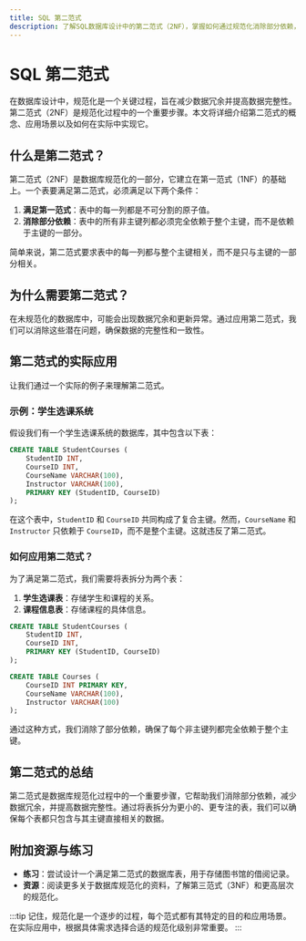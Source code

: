 ```yaml
---
title: SQL 第二范式
description: 了解SQL数据库设计中的第二范式（2NF），掌握如何通过规范化消除部分依赖，提升数据库设计的质量。
---
```


# SQL 第二范式

在数据库设计中，规范化是一个关键过程，旨在减少数据冗余并提高数据完整性。第二范式（2NF）是规范化过程中的一个重要步骤。本文将详细介绍第二范式的概念、应用场景以及如何在实际中实现它。

## 什么是第二范式？

第二范式（2NF）是数据库规范化的一部分，它建立在第一范式（1NF）的基础上。一个表要满足第二范式，必须满足以下两个条件：

1. **满足第一范式**：表中的每一列都是不可分割的原子值。
2. **消除部分依赖**：表中的所有非主键列都必须完全依赖于整个主键，而不是依赖于主键的一部分。

简单来说，第二范式要求表中的每一列都与整个主键相关，而不是只与主键的一部分相关。

## 为什么需要第二范式？

在未规范化的数据库中，可能会出现数据冗余和更新异常。通过应用第二范式，我们可以消除这些潜在问题，确保数据的完整性和一致性。

## 第二范式的实际应用

让我们通过一个实际的例子来理解第二范式。

### 示例：学生选课系统

假设我们有一个学生选课系统的数据库，其中包含以下表：

```sql
CREATE TABLE StudentCourses (
    StudentID INT,
    CourseID INT,
    CourseName VARCHAR(100),
    Instructor VARCHAR(100),
    PRIMARY KEY (StudentID, CourseID)
);
```

在这个表中，`StudentID` 和 `CourseID` 共同构成了复合主键。然而，`CourseName` 和 `Instructor` 只依赖于 `CourseID`，而不是整个主键。这就违反了第二范式。

### 如何应用第二范式？

为了满足第二范式，我们需要将表拆分为两个表：

1. **学生选课表**：存储学生和课程的关系。
2. **课程信息表**：存储课程的具体信息。

```sql
CREATE TABLE StudentCourses (
    StudentID INT,
    CourseID INT,
    PRIMARY KEY (StudentID, CourseID)
);

CREATE TABLE Courses (
    CourseID INT PRIMARY KEY,
    CourseName VARCHAR(100),
    Instructor VARCHAR(100)
);
```

通过这种方式，我们消除了部分依赖，确保了每个非主键列都完全依赖于整个主键。

## 第二范式的总结

第二范式是数据库规范化过程中的一个重要步骤，它帮助我们消除部分依赖，减少数据冗余，并提高数据完整性。通过将表拆分为更小的、更专注的表，我们可以确保每个表都只包含与其主键直接相关的数据。

## 附加资源与练习

- **练习**：尝试设计一个满足第二范式的数据库表，用于存储图书馆的借阅记录。
- **资源**：阅读更多关于数据库规范化的资料，了解第三范式（3NF）和更高层次的规范化。

:::tip
记住，规范化是一个逐步的过程，每个范式都有其特定的目的和应用场景。在实际应用中，根据具体需求选择合适的规范化级别非常重要。
:::